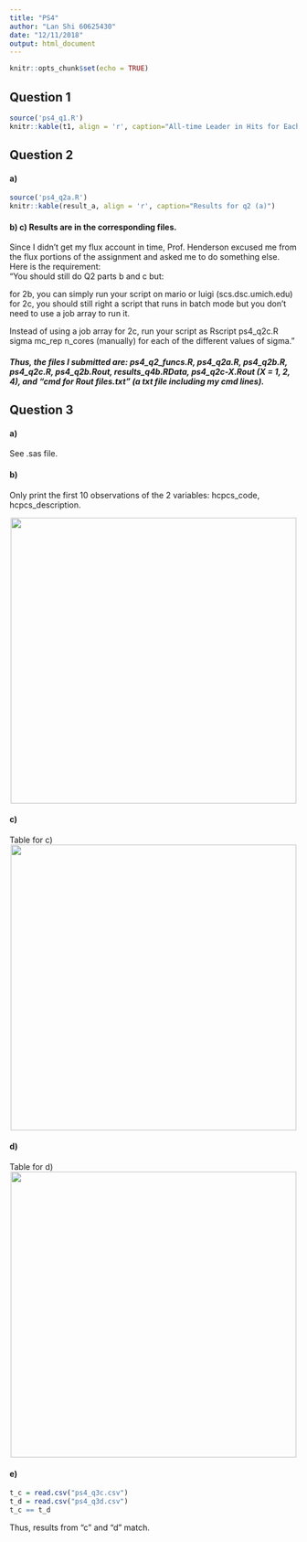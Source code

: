```yaml
---
title: "PS4"
author: "Lan Shi 60625430"
date: "12/11/2018"
output: html_document
---
```


```r
knitr::opts_chunk$set(echo = TRUE)
```

## Question 1
```r
source('ps4_q1.R')
knitr::kable(t1, align = 'r', caption="All-time Leader in Hits for Each Birth Country")
```

## Question 2
#### a)
```r
source('ps4_q2a.R')
knitr::kable(result_a, align = 'r', caption="Results for q2 (a)")
```

#### b) c) Results are in the corresponding files.
Since I didn't get my flux account in time, Prof. Henderson excused me from the flux portions of the assignment and asked me to do something else. Here is the requirement:   
"You should still do Q2 parts b and c but:    

 for 2b, you can simply run your script on mario or luigi (scs.dsc.umich.edu)  
 for 2c, you should still right a script that runs in batch mode but you don't need to use a job array to run it.   

 Instead of using a job array for 2c, run your script as Rscript ps4_q2c.R sigma mc_rep n_cores (manually) for each of the different values of sigma."  
  
##### Thus, the files I submitted are: ps4_q2_funcs.R, ps4_q2a.R, ps4_q2b.R, ps4_q2c.R, ps4_q2b.Rout, results_q4b.RData, ps4_q2c-X.Rout (X = 1, 2, 4), and "cmd for Rout files.txt" (a txt file including my cmd lines).

## Question 3
#### a)
See .sas file.

#### b)
Only print the first 10 observations of the 2 variables: hcpcs_code, hcpcs_description.    

<center>
![](https://raw.githubusercontent.com/Slan1997/ps4_506/master/q3out/Picture1.png){width=500px}
</center>  

#### c)
Table for c)  
<center>
![](https://raw.githubusercontent.com/Slan1997/ps4_506/master/q3out/Picture3.png){width=500px}
</center>  

#### d)
Table for d)  
<center>
![](https://raw.githubusercontent.com/Slan1997/ps4_506/master/q3out/Picture4.png){width=500px}
</center>  

#### e)
```r
t_c = read.csv("ps4_q3c.csv")
t_d = read.csv("ps4_q3d.csv")
t_c == t_d
```
Thus, results from "c" and "d" match.
